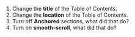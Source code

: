 1.  Change the **title** of the Table of Contents.
2.  Change the **location** of the Table of Contents.
3.  Turn off **Anchored** sections, what did that do?
4.  Turn on **smooth-scroll**, what did that do?
